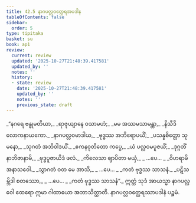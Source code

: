 ```yaml
---
title: 42.5 နာဂပလ္လဝတ္ထေရအပဒါန
tableOfContents: false
sidebar:
  order: 5
type: tipitaka
basket: su
book: ap1
review:
  current: review
  updated: '2025-10-27T21:48:39.417581'
  updated_by: ''
  notes: ''
  history:
  - state: review
    date: '2025-10-27T21:48:39.417581'
    updated_by: ''
    notes: ''
    previous_state: draft
---
```



<ReviewStatus review={frontmatter.review} showDetails={true} />

<HypothesisAnnotation frontmatter={frontmatter} />

<DynamicBreadcrumb />

<Division number="118" book="ap1" e="ch" v="20" p="438">

<Paragraph number="5375" type="verses" book="ap1">
_“နဂရေ ဗန္ဓုမတိယာ,_  
_ရာဇုယျာနေ ဝသာမဟံ;_  
_မမ အဿမသာမန္တာ,_  
_နိသီဒိ လောကနာယကော._  

</Paragraph>

</Division>
<Division number="119" book="ap1" e="ch" v="20" p="439">

<Paragraph number="5376" type="verses" book="ap1">
_နာဂပလ္လဝမာဒါယ,_  
_ဗုဒ္ဓဿ အဘိရောပယိံ;_  
_ပသန္နစိတ္တော သုမနော,_  
_သုဂတံ အဘိဝါဒယိံ._  

</Paragraph>

</Division>
<Division number="120" book="ap1" e="ch" v="20" p="439">

<Paragraph number="5377" type="verses" book="ap1">
_ဧကနဝုတိတော ကပ္ပေ,_  
_ယံ ပလ္လဝမပူဇယိံ;_  
_ဒုဂ္ဂတိံ နာဘိဇာနာမိ,_  
_ဗုဒ္ဓပူဇာယိဒံ ဖလံ._  

</Paragraph>

</Division>
<Division number="121" book="ap1" e="ch" v="20" p="439">

<Paragraph number="5378" type="verses" book="ap1">
_ကိလေသာ ဈာပိတာ မယှံ,_  
_ …ပေ… _  
_ဝိဟရာမိ အနာသဝေါ._  

</Paragraph>

</Division>
<Division number="122" book="ap1" e="ch" v="20" p="439">

<Paragraph number="5379" type="verses" book="ap1">
_သွာဂတံ ဝတ မေ အာသိ,_  
_ …ပေ… _  
_ကတံ ဗုဒ္ဓဿ သာသနံ._  

</Paragraph>

</Division>
<Division number="123" book="ap1" e="ch" v="20" p="439">

<Paragraph number="5380" type="verses" book="ap1">
_ပဋိသမ္ဘိဒါ စတဿော,_  
_ …ပေ… _  
_ကတံ ဗုဒ္ဓဿ သာသနံ”._  

</Paragraph>

<Paragraph number="5381" book="ap1">
ဣတ္ထံ သုဒံ အာယသ္မာ နာဂပလ္လဝေါ ထေရော ဣမာ ဂါထာယော အဘာသိတ္ထာတိ.

</Paragraph>
</Division>

<Paragraph number="5382" type="center" book="ap1">
နာဂပလ္လဝတ္ထေရဿာပဒါနံ ပဉ္စမံ.
</Paragraph>